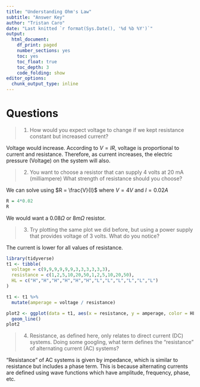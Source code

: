 ```yaml
---
title: "Understanding Ohm's Law"
subtitle: "Answer Key"
author: "Tristan Caro"
date: "Last knitted `r format(Sys.Date(), '%d %b %Y')`"
output:
  html_document: 
    df_print: paged
    number_sections: yes
    toc: yes
    toc_float: true
    toc_depth: 3
    code_folding: show
editor_options:
  chunk_output_type: inline
---
```


# Questions
> 1. How would you expect voltage to change if we kept resistance constant but increased current?

Voltage would increase. According to $V = IR$, voltage is proportional to current and resistance. Therefore, as current increases, the electric pressure (Voltage) on the system will also.

> 2. You want to choose a resistor that can supply 4 volts at 20 mA (milliampere) What strength of resistance should you choose?

We can solve using $R = \frac{V}{I}$ where $V = 4V$ and $I = 0.02A$
```r
R = 4*0.02
R
```
We would want a $0.08\Omega$ or $8m\Omega$ resistor.

> 3. Try plotting the same plot we did before, but using a power supply that provides voltage of 3 volts. What do you notice?

The current is lower for all values of resistance.

```r
library(tidyverse)
t1 <- tibble(
  voltage = c(9,9,9,9,9,9,3,3,3,3,3,3),
  resistance = c(1,2,5,10,20,50,1,2,5,10,20,50),
  HL = c("H","H","H","H","H","H","L","L","L","L","L","L")
)

t1 <- t1 %>%
  mutate(amperage = voltage / resistance)

plot2 <- ggplot(data = t1, aes(x = resistance, y = amperage, color = HL)) +
  geom_line()
plot2

```


> 4. Resistance, as defined here, only relates to direct current (DC) systems. Doing some googling, what term defines the "resistance" of alternating current (AC) systems?

"Resistance" of AC systems is given by impedance, which is similar to resistance but includes a phase term. This is because alternating currents are defined using wave functions which have amplitude, frequency, phase, etc.